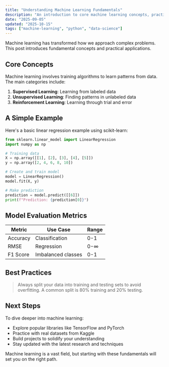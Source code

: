 ```yaml
---
title: "Understanding Machine Learning Fundamentals"
description: "An introduction to core machine learning concepts, practical applications, and best practices for getting started with ML"
date: "2025-09-05"
updated: "2025-10-15"
tags: ["machine-learning", "python", "data-science"]
---
```


Machine learning has transformed how we approach complex problems. This post introduces fundamental concepts and practical applications.

## Core Concepts

Machine learning involves training algorithms to learn patterns from data. The main categories include:

1. **Supervised Learning**: Learning from labeled data
2. **Unsupervised Learning**: Finding patterns in unlabeled data
3. **Reinforcement Learning**: Learning through trial and error

## A Simple Example

Here's a basic linear regression example using scikit-learn:

```python
from sklearn.linear_model import LinearRegression
import numpy as np

# Training data
X = np.array([[1], [2], [3], [4], [5]])
y = np.array([2, 4, 6, 8, 10])

# Create and train model
model = LinearRegression()
model.fit(X, y)

# Make prediction
prediction = model.predict([[6]])
print(f"Prediction: {prediction[0]}")
```

## Model Evaluation Metrics

| Metric   | Use Case           | Range |
| -------- | ------------------ | ----- |
| Accuracy | Classification     | 0-1   |
| RMSE     | Regression         | 0-∞   |
| F1 Score | Imbalanced classes | 0-1   |

## Best Practices

> Always split your data into training and testing sets to avoid overfitting. A common split is 80% training and 20% testing.

## Next Steps

To dive deeper into machine learning:

* Explore popular libraries like TensorFlow and PyTorch
* Practice with real datasets from Kaggle
* Build projects to solidify your understanding
* Stay updated with the latest research and techniques

Machine learning is a vast field, but starting with these fundamentals will set you on the right path.
